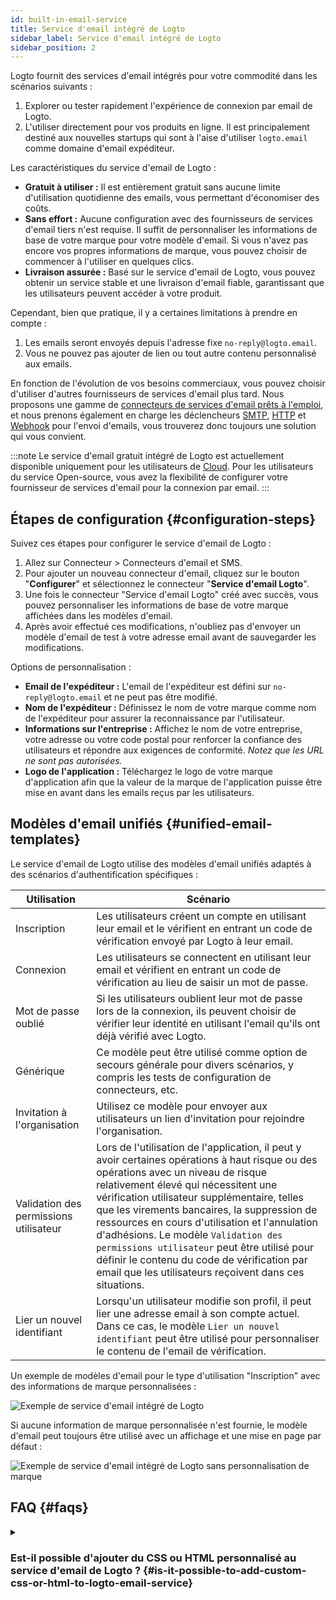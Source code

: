 ```yaml
---
id: built-in-email-service
title: Service d'email intégré de Logto
sidebar_label: Service d'email intégré de Logto
sidebar_position: 2
---
```


Logto fournit des services d'email intégrés pour votre commodité dans les scénarios suivants :

1. Explorer ou tester rapidement l'expérience de connexion par email de Logto.
2. L'utiliser directement pour vos produits en ligne. Il est principalement destiné aux nouvelles startups qui sont à l'aise d'utiliser `logto.email` comme domaine d'email expéditeur.

Les caractéristiques du service d'email de Logto :

- **Gratuit à utiliser :** Il est entièrement gratuit sans aucune limite d'utilisation quotidienne des emails, vous permettant d'économiser des coûts.
- **Sans effort :** Aucune configuration avec des fournisseurs de services d'email tiers n'est requise. Il suffit de personnaliser les informations de base de votre marque pour votre modèle d'email. Si vous n'avez pas encore vos propres informations de marque, vous pouvez choisir de commencer à l'utiliser en quelques clics.
- **Livraison assurée :** Basé sur le service d'email de Logto, vous pouvez obtenir un service stable et une livraison d'email fiable, garantissant que les utilisateurs peuvent accéder à votre produit.

Cependant, bien que pratique, il y a certaines limitations à prendre en compte :

1. Les emails seront envoyés depuis l'adresse fixe `no-reply@logto.email`.
2. Vous ne pouvez pas ajouter de lien ou tout autre contenu personnalisé aux emails.

En fonction de l'évolution de vos besoins commerciaux, vous pouvez choisir d'utiliser d'autres fournisseurs de services d'email plus tard. Nous proposons une gamme de [connecteurs de services d'email prêts à l'emploi](/connectors/email-connectors#popular-email-providers), et nous prenons également en charge les déclencheurs [SMTP](/integrations/smtp), [HTTP](/integrations/http-email) et [Webhook](/developers/webhooks) pour l'envoi d'emails, vous trouverez donc toujours une solution qui vous convient.

:::note
Le service d'email gratuit intégré de Logto est actuellement disponible uniquement pour les utilisateurs de [Cloud](https://cloud.logto.io/). Pour les utilisateurs du service Open-source, vous avez la flexibilité de configurer votre fournisseur de services d'email pour la connexion par email.
:::

## Étapes de configuration \{#configuration-steps}

Suivez ces étapes pour configurer le service d'email de Logto :

1. Allez sur <CloudLink to="/connectors/passwordless">Connecteur > Connecteurs d'email et SMS</CloudLink>.
2. Pour ajouter un nouveau connecteur d'email, cliquez sur le bouton "**Configurer**" et sélectionnez le connecteur "**Service d'email Logto**".
3. Une fois le connecteur "Service d'email Logto" créé avec succès, vous pouvez personnaliser les informations de base de votre marque affichées dans les modèles d'email.
4. Après avoir effectué ces modifications, n'oubliez pas d'envoyer un modèle d'email de test à votre adresse email avant de sauvegarder les modifications.

Options de personnalisation :

- **Email de l'expéditeur :** L'email de l'expéditeur est défini sur `no-reply@logto.email` et ne peut pas être modifié.
- **Nom de l'expéditeur :** Définissez le nom de votre marque comme nom de l'expéditeur pour assurer la reconnaissance par l'utilisateur.
- **Informations sur l'entreprise :** Affichez le nom de votre entreprise, votre adresse ou votre code postal pour renforcer la confiance des utilisateurs et répondre aux exigences de conformité. _Notez que les URL ne sont pas autorisées._
- **Logo de l'application :** Téléchargez le logo de votre marque d'application afin que la valeur de la marque de l'application puisse être mise en avant dans les emails reçus par les utilisateurs.

## Modèles d'email unifiés \{#unified-email-templates}

Le service d'email de Logto utilise des modèles d'email unifiés adaptés à des scénarios d'authentification spécifiques :

| Utilisation                            | Scénario                                                                                                                                                                                                                                                                                                                                                                                                                                                                                                                      |
| -------------------------------------- | ----------------------------------------------------------------------------------------------------------------------------------------------------------------------------------------------------------------------------------------------------------------------------------------------------------------------------------------------------------------------------------------------------------------------------------------------------------------------------------------------------------------------------- |
| Inscription                            | Les utilisateurs créent un compte en utilisant leur email et le vérifient en entrant un code de vérification envoyé par Logto à leur email.                                                                                                                                                                                                                                                                                                                                                                                   |
| Connexion                              | Les utilisateurs se connectent en utilisant leur email et vérifient en entrant un code de vérification au lieu de saisir un mot de passe.                                                                                                                                                                                                                                                                                                                                                                                     |
| Mot de passe oublié                    | Si les utilisateurs oublient leur mot de passe lors de la connexion, ils peuvent choisir de vérifier leur identité en utilisant l'email qu'ils ont déjà vérifié avec Logto.                                                                                                                                                                                                                                                                                                                                                   |
| Générique                              | Ce modèle peut être utilisé comme option de secours générale pour divers scénarios, y compris les tests de configuration de connecteurs, etc.                                                                                                                                                                                                                                                                                                                                                                                 |
| Invitation à l'organisation            | Utilisez ce modèle pour envoyer aux utilisateurs un lien d'invitation pour rejoindre l'organisation.                                                                                                                                                                                                                                                                                                                                                                                                                          |
| Validation des permissions utilisateur | Lors de l'utilisation de l'application, il peut y avoir certaines opérations à haut risque ou des opérations avec un niveau de risque relativement élevé qui nécessitent une vérification utilisateur supplémentaire, telles que les virements bancaires, la suppression de ressources en cours d'utilisation et l'annulation d'adhésions. Le modèle `Validation des permissions utilisateur` peut être utilisé pour définir le contenu du code de vérification par email que les utilisateurs reçoivent dans ces situations. |
| Lier un nouvel identifiant             | Lorsqu'un utilisateur modifie son profil, il peut lier une adresse email à son compte actuel. Dans ce cas, le modèle `Lier un nouvel identifiant` peut être utilisé pour personnaliser le contenu de l'email de vérification.                                                                                                                                                                                                                                                                                                 |

Un exemple de modèles d'email pour le type d'utilisation "Inscription" avec des informations de marque personnalisées :

![Exemple de service d'email intégré de Logto](../assets/logto-email-service-template-sample.png)

Si aucune information de marque personnalisée n'est fournie, le modèle d'email peut toujours être utilisé avec un affichage et une mise en page par défaut :

![Exemple de service d'email intégré de Logto sans personnalisation de marque](../assets/logto-email-service-template-sample-without-branding.png)

## FAQ \{#faqs}

<details>
<summary>

### Est-il possible d'ajouter du CSS ou HTML personnalisé au service d'email de Logto ? \{#is-it-possible-to-add-custom-css-or-html-to-logto-email-service}

</summary>

Le service d'email intégré de Logto ne prend pas en charge le CSS ou HTML personnalisé. Vous ne pouvez modifier que les éléments de marque génériques. Cette restriction est en place pour maintenir la stabilité du service d'email intégré, car tous les locataires partagent la même adresse IP et l'adresse de l'expéditeur. Pour plus de détails, veuillez vous référer à "[Facteurs pour améliorer la livraison des emails](https://blog.logto.io/verification-email-delivery#factors-to-improve-email-delivery)".

Pour personnaliser les modèles d'email, nous recommandons d'utiliser un autre connecteur d'email, tel que AWS Direct Mail, SendGrid, Mailgun, Postmark ou SMTP.

</details>
